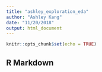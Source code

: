 ```yaml
---
title: "ashley_exploration_eda"
author: "Ashley Kang"
date: "11/20/2018"
output: html_document
---
```


```r
knitr::opts_chunk$set(echo = TRUE)
```

## R Markdown

